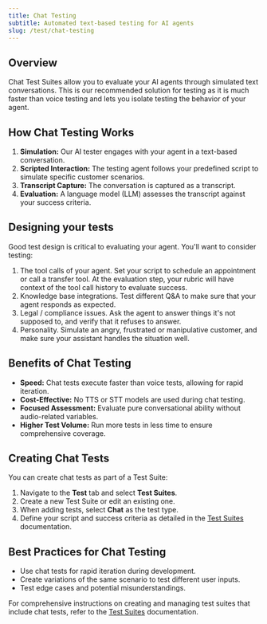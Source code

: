 ```yaml
---
title: Chat Testing
subtitle: Automated text-based testing for AI agents
slug: /test/chat-testing
---
```


## Overview

Chat Test Suites allow you to evaluate your AI agents through simulated text conversations. This is our recommended solution for testing as it is much faster than voice testing and lets you isolate testing the behavior of your agent. 

## How Chat Testing Works

1. **Simulation:** Our AI tester engages with your agent in a text-based conversation.
2. **Scripted Interaction:** The testing agent follows your predefined script to simulate specific customer scenarios.
3. **Transcript Capture:** The conversation is captured as a transcript.
4. **Evaluation:** A language model (LLM) assesses the transcript against your success criteria.

## Designing your tests

Good test design is critical to evaluating your agent. You'll want to consider testing:

1. The tool calls of your agent. Set your script to schedule an appointment or call a transfer tool. At the evaluation step, your rubric will have context of the tool call history to evaluate success.
2. Knowledge base integrations. Test different Q&A to make sure that your agent responds as expected.
3. Legal / compliance issues. Ask the agent to answer things it's not supposed to, and verify that it refuses to answer.
4. Personality. Simulate an angry, frustrated or manipulative customer, and make sure your assistant handles the situation well.

## Benefits of Chat Testing

- **Speed:** Chat tests execute faster than voice tests, allowing for rapid iteration.
- **Cost-Effective:** No TTS or STT models are used during chat testing.
- **Focused Assessment:** Evaluate pure conversational ability without audio-related variables.
- **Higher Test Volume:** Run more tests in less time to ensure comprehensive coverage.

## Creating Chat Tests

You can create chat tests as part of a Test Suite:

1. Navigate to the **Test** tab and select **Test Suites**.
2. Create a new Test Suite or edit an existing one.
3. When adding tests, select **Chat** as the test type.
4. Define your script and success criteria as detailed in the [Test Suites](./test-suites) documentation.

## Best Practices for Chat Testing

- Use chat tests for rapid iteration during development.
- Create variations of the same scenario to test different user inputs.
- Test edge cases and potential misunderstandings.

For comprehensive instructions on creating and managing test suites that include chat tests, refer to the [Test Suites](./test-suites) documentation.
